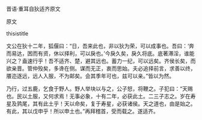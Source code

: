 


晋语·重耳自狄适齐原文

原文

thisistitle

文公在狄十二年，狐偃曰：“日，吾来此也，非以狄为荣，可以成事也。吾曰：‘奔而易达，困而有资，休以择利，可以戾也。’今戾久矣，戾久将底。底著滞淫，谁能兴之？盍速行乎！吾不适齐、楚，避其远也。蓄力一纪，可以远矣。齐侯长矣，而欲亲晋。管仲殁矣，多谗在侧。谋而无正，衷而思始。夫必追择前言，求善以终，餍迩逐远，远人入服，不为邮矣。会其季年可也，兹可以亲。”皆以为然。

乃行，过五鹿，乞食于野人。野人举块以与之，公子怒，将鞭之。子犯曰：“天赐也。民以土服，又何求焉！无事必象，十有二年，必获此土。二三子志之。岁在寿星及鹑尾，其有此土乎！天以命矣，复于寿星，必获诸侯。天之道也，由是始之。有此，其以戊申乎！所以申土也。”再拜稽首，受而载之。遂适齐。

